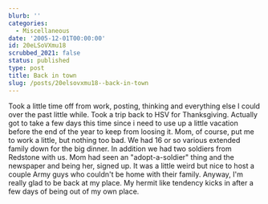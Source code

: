 ```yaml
---
blurb: ''
categories:
  - Miscellaneous
date: '2005-12-01T00:00:00'
id: 20eLSoVXmu18
scrubbed_2021: false
status: published
type: post
title: Back in town
slug: /posts/20elsovxmu18--back-in-town
---
```


Took a little time off from work, posting, thinking and everything
else I could over the past little while. Took a trip back to HSV
for Thanksgiving. Actually got to take a few days this time since i
need to use up a little vacation before the end of the year to keep
from loosing it. Mom, of course, put me to work a little, but
nothing too bad. We had 16 or so various extended family down for
the big dinner. In addition we had two soldiers from Redstone with
us. Mom had seen an "adopt-a-soldier" thing and the newspaper and
being her, signed up. It was a little weird but nice to host a
couple Army guys who couldn't be home with their family. Anyway,
I'm really glad to be back at my place. My hermit like tendency
kicks in after a few days of being out of my own place.
